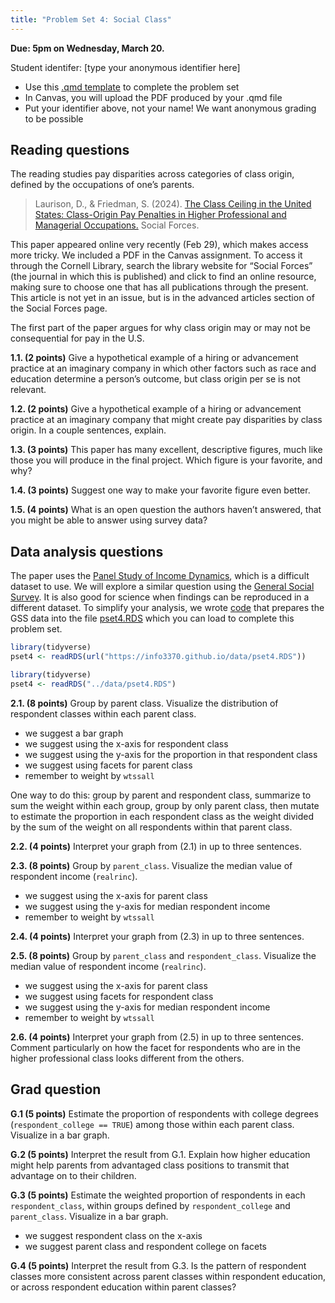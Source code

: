 ```yaml
---
title: "Problem Set 4: Social Class"
---
```


**Due: 5pm on Wednesday, March 20.**

<!-- ::: {.callout-note} -->
<!-- Want to see how you'll be evaluated? Check out the [rubric](https://docs.google.com/forms/d/e/1FAIpQLSfE9cKW1TdZvmNH7AUTdzL2Fd3vnQicKVECc7qW2_S4civJpg/viewform?usp=sharing) -->
<!-- ::: -->

Student identifer: [type your anonymous identifier here]

- Use this [.qmd template](../assets/pset4/pset4.qmd) to complete the problem set
- In Canvas, you will upload the PDF produced by your .qmd file
- Put your identifier above, not your name! We want anonymous grading to be possible

## Reading questions

The reading studies pay disparities across categories of class origin, defined by the occupations of one's parents.

> Laurison, D., & Friedman, S. (2024). [The Class Ceiling in the United States: Class-Origin Pay Penalties in Higher Professional and Managerial Occupations.](https://academic.oup.com/sf/advance-article-abstract/doi/10.1093/sf/soae025/7616417) Social Forces.

::: {.callout-note}
This paper appeared online very recently (Feb 29), which makes access more tricky. We included a PDF in the Canvas assignment. To access it through the Cornell Library, search the library website for "Social Forces" (the journal in which this is published) and click to find an online resource, making sure to choose one that has all publications through the present. This article is not yet in an issue, but is in the advanced articles section of the Social Forces page.
:::

The first part of the paper argues for why class origin may or may not be consequential for pay in the U.S.

**1.1. (2 points)** Give a hypothetical example of a hiring or advancement practice at an imaginary company in which other factors such as race and education determine a person's outcome, but class origin per se is not relevant.

**1.2. (2 points)** Give a hypothetical example of a hiring or advancement practice at an imaginary company that might create pay disparities by class origin. In a couple sentences, explain.

**1.3. (3 points)** This paper has many excellent, descriptive figures, much like those you will produce in the final project. Which figure is your favorite, and why?

**1.4. (3 points)** Suggest one way to make your favorite figure even better.

**1.5. (4 points)** What is an open question the authors haven't answered, that you might be able to answer using survey data?

## Data analysis questions

The paper uses the [Panel Study of Income Dynamics](https://psidonline.isr.umich.edu/), which is a difficult dataset to use. We will explore a similar question using the [General Social Survey](https://gssdataexplorer.norc.org/). It is also good for science when findings can be reproduced in a different dataset. To simplify your analysis, we wrote [code](../code/pset4.R) that prepares the GSS data into the file [pset4.RDS](../data/pset4.RDS) which you can load to complete this problem set.

```r
library(tidyverse)
pset4 <- readRDS(url("https://info3370.github.io/data/pset4.RDS"))
```
```r
library(tidyverse)
pset4 <- readRDS("../data/pset4.RDS")
```


**2.1. (8 points)** Group by parent class. Visualize the distribution of respondent classes within each parent class.

- we suggest a bar graph
- we suggest using the x-axis for respondent class
- we suggest using the y-axis for the proportion in that respondent class
- we suggest using facets for parent class
- remember to weight by `wtssall`

::: {.callout-tip}
One way to do this: group by parent and respondent class, summarize to sum the weight within each group, group by only parent class, then mutate to estimate the proportion in each respondent class as the weight divided by the sum of the weight on all respondents within that parent class.
:::

**2.2. (4 points)** Interpret your graph from (2.1) in up to three sentences.

**2.3. (8 points)** Group by `parent_class`. Visualize the median value of respondent income (`realrinc`).

- we suggest using the x-axis for parent class
- we suggest using the y-axis for median respondent income
- remember to weight by `wtssall`

**2.4. (4 points)** Interpret your graph from (2.3) in up to three sentences.

**2.5. (8 points)** Group by `parent_class` and `respondent_class`. Visualize the median value of respondent income (`realrinc`).

- we suggest using the x-axis for parent class
- we suggest using facets for respondent class
- we suggest using the y-axis for median respondent income
- remember to weight by `wtssall`

**2.6. (4 points)** Interpret your graph from (2.5) in up to three sentences. Comment particularly on how the facet for respondents who are in the higher professional class looks different from the others.

## Grad question

**G.1 (5 points)** Estimate the proportion of respondents with college degrees (`respondent_college == TRUE`) among those within each parent class. Visualize in a bar graph.

**G.2 (5 points)** Interpret the result from G.1. Explain how higher education might help parents from advantaged class positions to transmit that advantage on to their children.

**G.3 (5 points)** Estimate the weighted proportion of respondents in each `respondent_class`, within groups defined by `respondent_college` and `parent_class`. Visualize in a bar graph.

- we suggest respondent class on the x-axis
- we suggest parent class and respondent college on facets

**G.4 (5 points)** Interpret the result from G.3. Is the pattern of respondent classes more consistent across parent classes within respondent education, or across respondent education within parent classes?


